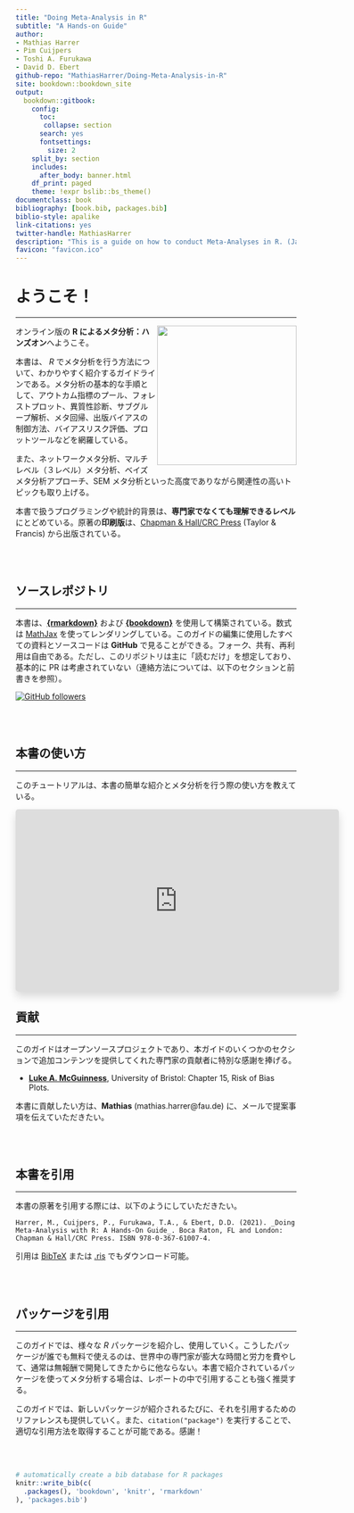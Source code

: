 ```yaml
--- 
title: "Doing Meta-Analysis in R"
subtitle: "A Hands-on Guide"
author: 
- Mathias Harrer 
- Pim Cuijpers
- Toshi A. Furukawa
- David D. Ebert
github-repo: "MathiasHarrer/Doing-Meta-Analysis-in-R"
site: bookdown::bookdown_site
output: 
  bookdown::gitbook:
    config: 
      toc:
       collapse: section
      search: yes
      fontsettings:
        size: 2
    split_by: section
    includes:
      after_body: banner.html
    df_print: paged
    theme: !expr bslib::bs_theme()
documentclass: book
bibliography: [book.bib, packages.bib]
biblio-style: apalike
link-citations: yes
twitter-handle: MathiasHarrer
description: "This is a guide on how to conduct Meta-Analyses in R. (Japanese version)"
favicon: "favicon.ico"
---
```




# ようこそ！ {- #index}

---

<a href="https://www.routledge.com/Doing-Meta-Analysis-with-R-A-Hands-On-Guide/Harrer-Cuijpers-Furukawa-Ebert/p/book/9780367610074" target="_blank"><img src="images/cover.png" width="250" align="right" alt="" class="cover" /></a> オンライン版の **R によるメタ分析：ハンズオン**へようこそ。

本書は、 _R_ でメタ分析を行う方法について、わかりやすく紹介するガイドラインである。メタ分析の基本的な手順として、アウトカム指標のプール、フォレストプロット、異質性診断、サブグループ解析、メタ回帰、出版バイアスの制御方法、バイアスリスク評価、プロットツールなどを網羅している。

また、ネットワークメタ分析、マルチレベル（３レベル）メタ分析、ベイズメタ分析アプローチ、SEM メタ分析といった高度でありながら関連性の高いトピックも取り上げる。

本書で扱うプログラミングや統計的背景は、**専門家でなくても理解できるレベル**にとどめている。原著の**印刷版**は、[Chapman & Hall/CRC Press](https://www.routledge.com/Doing-Meta-Analysis-with-R-A-Hands-On-Guide/Harrer-Cuijpers-Furukawa-Ebert/p/book/9780367610074) (Taylor & Francis) から出版されている。


<br></br>

## ソースレポジトリ {-}

---

本書は、[**{rmarkdown}**](https://rmarkdown.rstudio.com/docs/) および [**{bookdown}**](https://bookdown.org/) を使用して構築されている。数式は [MathJax](http://docs.mathjax.org/en/latest/index.html) を使ってレンダリングしている。このガイドの編集に使用したすべての資料とソースコードは **GitHub** で見ることができる。フォーク、共有、再利用は自由である。ただし、このリポジトリは主に「読むだけ」を想定しており、基本的に PR は考慮されていない（連絡方法については、以下のセクションと前書きを参照）。  

[![GitHub followers](https://img.shields.io/badge/View Repository-100000?style=for-the-badge&logo=github&logoColor=white)](https://github.com/MathiasHarrer/Doing-Meta-Analysis-in-R)



<br></br>

## 本書の使い方 {-}

---

このチュートリアルは、本書の簡単な紹介とメタ分析を行う際の使い方を教えている。

<center>
<iframe width="580" height="327" style="border-radius: 5px 5px 5px 5px; box-shadow: 0 0.5rem 1rem rgba(0,0,0,.15);" src="https://www.youtube.com/embed/i1b5c-dVfkU" title="YouTube video player" frameborder="0" allow="accelerometer; autoplay; clipboard-write; encrypted-media; gyroscope; picture-in-picture; web-share" allowfullscreen>
</iframe>
</center>



## 貢献 {- #contributing}

---

このガイドはオープンソースプロジェクトであり、本ガイドのいくつかのセクションで追加コンテンツを提供してくれた専門家の貢献者に特別な感謝を捧げる。

* [**Luke A. McGuinness**](https://twitter.com/mcguinlu), University of Bristol: Chapter 15, Risk of Bias Plots.

本書に貢献したい方は、**Mathias** (mathias.harrer@fau.de) に、メールで提案事項を伝えていただきたい。

<br></br>

## 本書を引用 {-}

---

本書の原著を引用する際には、以下のようにしていただきたい。

```block
Harrer, M., Cuijpers, P., Furukawa, T.A., & Ebert, D.D. (2021). _Doing Meta-Analysis with R: A Hands-On Guide_. Boca Raton, FL and London: Chapman & Hall/CRC Press. ISBN 978-0-367-61007-4.
```

引用は [BibTeX](https://www.protectlab.org/meta-analysis-in-r/data/citation.bib) または [.ris](https://www.protectlab.org/meta-analysis-in-r/data/citation.ris) でもダウンロード可能。


<br></br>


## パッケージを引用 {-}

---

このガイドでは、様々な _R_ パッケージを紹介し、使用していく。こうしたパッケージが誰でも無料で使えるのは、世界中の専門家が膨大な時間と労力を費やして、通常は無報酬で開発してきたからに他ならない。本書で紹介されているパッケージを使ってメタ分析する場合は、レポートの中で引用することも強く推奨する。

このガイドでは、新しいパッケージが紹介されるたびに、それを引用するためのリファレンスも提供していく。また、`citation("package")` を実行することで、適切な引用方法を取得することが可能である。感謝！


<br></br>

```r
# automatically create a bib database for R packages
knitr::write_bib(c(
  .packages(), 'bookdown', 'knitr', 'rmarkdown'
), 'packages.bib')
```

